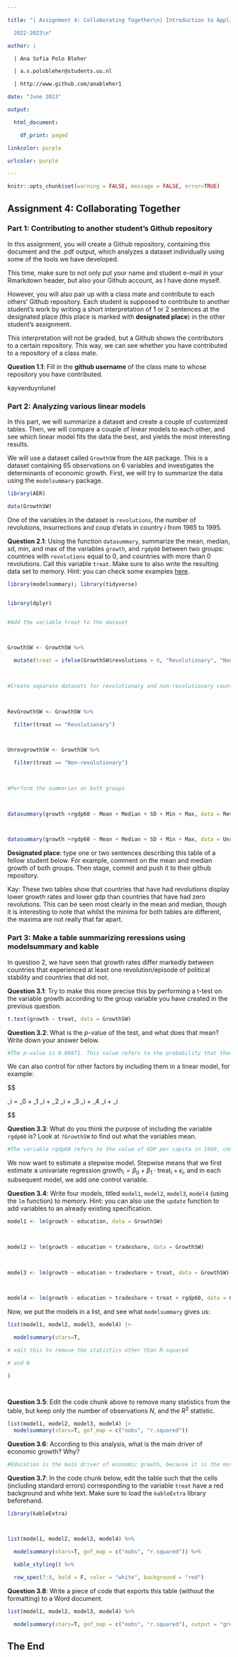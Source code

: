 ```yaml
---

title: "| Assignment 4: Collaborating Together\n| Introduction to Applied Data Science\n|

  2022-2023\n"

author: |

  | Ana Sofia Polo Bleher

  | a.s.polobleher@students.uu.nl

  | http://www.github.com/anableher1

date: "June 2023"

output:

  html_document:

    df_print: paged

linkcolor: purple

urlcolor: purple

---
```


 

```r

knitr::opts_chunk$set(warning = FALSE, message = FALSE, error=TRUE)

```

 

## Assignment 4: Collaborating Together

 

### Part 1: Contributing to another student's Github repository

 

In this assignment, you will create a Github repository, containing this document and the .pdf output, which analyzes a dataset individually using some of the tools we have developed.


This time, make sure to not only put your name and student e-mail in your Rmarkdown header, but also your Github account, as I have done myself.


However, you will also pair up with a class mate and contribute to each others' Github repository. Each student is supposed to contribute to another student's work by writing a short interpretation of 1 or 2 sentences at the designated place (this place is marked with **designated place**) in the other student's assignment.


This interpretation will not be graded, but a Github shows the contributors to a certain repository. This way, we can see whether you have contributed to a repository of a class mate.

 

**Question 1.1**: Fill in the __github username__ of the class mate to whose repository you have contributed.

 

kayverduynlunel

 

### Part 2: Analyzing various linear models

 

In this part, we will summarize a dataset and create a couple of customized tables. Then, we will compare a couple of linear models to each other, and see which linear model fits the data the best, and yields the most interesting results.

 

We will use a dataset called `GrowthSW` from the `AER` package. This is a dataset containing 65 observations on 6 variables and investigates the determinants of economic growth. First, we will try to summarize the data using the `modelsummary` package.

 

```r

library(AER)

data(GrowthSW)

```

 

One of the variables in the dataset is `revolutions`, the number of revolutions, insurrections and coup d'etats in country $i$ from 1965 to 1995.

 

**Question 2.1**: Using the function `datasummary`, summarize the mean, median, sd, min, and max of the variables `growth`, and `rgdp60` between two groups: countries with `revolutions` equal to 0, and countries with more than 0 revolutions. Call this variable `treat`. Make sure to also write the resulting data set to memory. Hint: you can check some examples [here](https://vincentarelbundock.github.io/modelsummary/articles/datasummary.html#datasummary).

 

```r

library(modelsummary); library(tidyverse)


library(dplyr)


#Add the variable treat to the dataset

 

GrowthSW <- GrowthSW %>%

  mutate(treat = ifelse(GrowthSW$revolutions > 0, "Revolutionary", "Non-revolutionary"))

 

#Create separate datasets for revolutionary and non-revolutionary countries

 

RevGrowthSW <- GrowthSW %>%

  filter(treat == "Revolutionary")

 

UnrevgrowthSW <- GrowthSW %>%

  filter(treat == "Non-revolutionary")

 

#Perform the summaries on both groups

 

datasummary(growth +rgdp60 ~ Mean + Median + SD + Min + Max, data = RevGrowthSW)

 

datasummary(growth +rgdp60 ~ Mean + Median + SD + Min + Max, data = UnrevgrowthSW)


```

 

**Designated place**: type one or two sentences describing this table of a fellow student below. For example, comment on the mean and median growth of both groups. Then stage, commit and push it to their github repository.

Kay: These two tables show that countries that have had revolutions display lower growth rates and lower gdp than countries that have had zero revolutions. This can be seen most clearly in the mean and median, though it is interesting to note that whilst the minima for both tables are different, the maxima are not really that far apart.  

 

### Part 3: Make a table summarizing reressions using modelsummary and kable

 

In question 2, we have seen that growth rates differ markedly between countries that experienced at least one revolution/episode of political stability and countries that did not.

 

**Question 3.1**: Try to make this more precise this by performing a t-test on the variable growth according to the group variable you have created in the previous question.

 

```r

t.test(growth ~ treat, data = GrowthSW)


```

 

**Question 3.2**: What is the $p$-value of the test, and what does that mean? Write down your answer below.

 

```r

#The p-value is 0.06871. This value refers to the probability that there is no significant difference in growth between revolutionary and non-revolutionary is equal to 6.8%

```

 

 

We can also control for other factors by including them in a linear model, for example:

 

$$

\text{growth}_i = \beta_0 + \beta_1 \cdot \text{treat}_i + \beta_2 \cdot \text{rgdp60}_i + \beta_3 \cdot \text{tradeshare}_i + \beta_4 \cdot \text{education}_i + \epsilon_i

$$

 

**Question 3.3**: What do you think the purpose of including the variable `rgdp60` is? Look at `?GrowthSW` to find out what the variables mean.

 

```r

#The variable rgdp60 refers to the value of GDP per capita in 1960, converted to 1960 US dollars. This can be a helpful variable, as countries in different developing stages generally display different growth rates. For example, a developed country in 1960 would display less growth in the period 1960-1995 than a developing country would.

```

 

 

 

We now want to estimate a stepwise model. Stepwise means that we first estimate a univariate regression $\text{growth}_i = \beta_0 + \beta_1 \cdot \text{treat}_i + \epsilon_i$, and in each subsequent model, we add one control variable.

 

**Question 3.4**: Write four models, titled `model1`, `model2`, `model3`, `model4` (using the `lm` function) to memory. Hint: you can also use the `update` function to add variables to an already existing specification.

 

```r

 
model1 <- lm(growth ~ education, data = GrowthSW)

 

model2 <- lm(growth ~ education + tradeshare, data = GrowthSW)

 

model3 <- lm(growth ~ education + tradeshare + treat, data = GrowthSW)

 

model4 <- lm(growth ~ education + tradeshare + treat + rgdp60, data = GrowthSW)


```

 

Now, we put the models in a list, and see what `modelsummary` gives us:

 

```r

list(model1, model2, model3, model4) |>

  modelsummary(stars=T,

# edit this to remove the statistics other than R-squared

# and N

)

 

```

 

**Question 3.5**: Edit the code chunk above to remove many statistics from the table, but keep only the number of observations $N$, and the $R^2$ statistic.
 

```r

list(model1, model2, model3, model4) |>
  modelsummary(stars=T, gof_map = c("nobs", "r.squared"))

```

 

**Question 3.6**: According to this analysis, what is the main driver of economic growth? Why?

 

```r

#Education is the main driver of economic growth, because it is the most statistically significant effect.

```

 

 

**Question 3.7**: In the code chunk below, edit the table such that the cells (including standard errors) corresponding to the variable `treat` have a red background and white text. Make sure to load the `kableExtra` library beforehand.

 

```r

library(kableExtra)

 

list(model1, model2, model3, model4) %>%

  modelsummary(stars=T, gof_map = c("nobs", "r.squared")) %>%

  kable_styling() %>%

  row_spec(7:8, bold = F, color = "white", background = "red")


```

 

**Question 3.8**: Write a piece of code that exports this table (without the formatting) to a Word document.

 

```r


list(model1, model2, model3, model4) %>%

  modelsummary(stars=T, gof_map = c("nobs", "r.squared"), output = "growth_table.docx")

```

 

## The End
